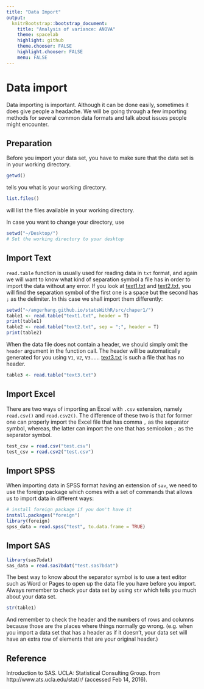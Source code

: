 ```yaml
---
title: "Data Import"
output: 
  knitrBootstrap::bootstrap_document:
    title: "Analysis of variance: ANOVA"
    theme: spacelab
    highlight: github
    theme.chooser: FALSE
    highlight.chooser: FALSE
    menu: FALSE
---
```

# Data import
Data importing is important. Although it can be done easily, sometimes it does give people a headache. We will be going through a few importing methods for several common data formats and talk about issues people might encounter.

## Preparation 
Before you import your data set, you have to make sure that the data set is in your working directory. 
```r
getwd()
```
tells you what is your working directory.
```r
list.files()
```
will list the files available in your working directory.

In case you want to change your directory, use 
```r
setwd("~/Desktop/")
# Set the working directory to your desktop
```

## Import Text 
`read.table` function is usually used for reading data in `txt` format, and again we will want to know what kind of separation symbol a file has in order to import the data without any error. If you look at [text1.txt](https://angerhang.github.io/statsWithR/src/chaper1/text1.txt) and [text2.txt](https://angerhang.github.io/statsWithR/src/chaper1/text2.txt), you will find the separation  symbol of the first one is a space but the second has `;` as the delimiter. In this case we shall import them differently:
```r
setwd("~/angerhang.github.io/statsWithR/src/chaper1/")
table1 <- read.table("text1.txt", header = T)
print(table1)
table2 <- read.table("text2.txt", sep = ";", header = T)
print(table2)
```
When the data file does not contain a header, we should simply omit the `header` argument in the function call. The header will be automatically generated for you using `V1`, `V2`, `V3`...... [text3.txt](https://angerhang.github.io/statsWithR/src/chaper1/text3.txt) is such a file that has no header.
```r
table3 <- read.table("text3.txt")
```

## Import Excel 
There are two ways of importing an Excel with `.csv` extension, namely `read.csv()` and `read.csv2()`. The difference of these two is that for former one can properly import the Excel file that has comma `,` as the separator symbol, whereas, the latter can import the one that has semicolon `;` as the separator symbol.
```r
test_csv = read.csv("test.csv")
test_csv = read.csv2("test.csv")
```

## Import SPSS 
When importing data in SPSS format having an extension of `sav`, we need to use the foreign package which comes with a set of commands that allows us to import data in different ways: 
```r
# install foreign package if you don't have it
install.packages("foreign") 
library(foreign)
spss_data = read.spss("test", to.data.frame = TRUE)
```

## Import SAS
```r
library(sas7bdat)
sas_data = read.sas7bdat("test.sas7bdat")
```

The best way to know about the separator symbol is to use a text editor such as Word or Pages to open up the data file you have before you import. Always remember to check your data set by using `str` which tells you much about your data set.
```r
str(table1)
```
And remember to check the header and the numbers of rows and columns because those are the places where things normally go wrong. (e.g. when you import a data set that has a header as if it doesn't, your data set will have an extra row of elements that are your original header.)



## Reference
Introduction to SAS.  UCLA: Statistical Consulting Group. from http://www.ats.ucla.edu/stat/r/ (accessed Feb 14, 2016).